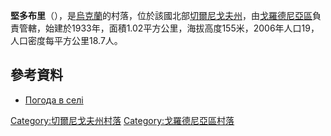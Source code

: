 {{coord|51|58|41|N|31|17|28|E|scale:100000|display=title}}

'''堅多布里'''（{{lang-uk|День-Добрий}}），是[[烏克蘭|烏克蘭]]的村落，位於該國北部[[切爾尼戈夫州|切爾尼戈夫州]]，由[[戈羅德尼亞區|戈羅德尼亞區]]負責管轄，始建於1933年，面積1.02平方公里，海拔高度155米，2006年人口19，人口密度每平方公里18.7人。

==參考資料==
*[http://weather.in.ua/ua/chernigovskaja/6537 Погода в селі ] {{Wayback|url=http://weather.in.ua/ua/chernigovskaja/6537 |date=20111220105641 }}

[[Category:切爾尼戈夫州村落|Category:切爾尼戈夫州村落]]
[[Category:戈羅德尼亞區村落|Category:戈羅德尼亞區村落]]


{{Chernihiv-geo-stub}}